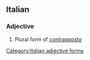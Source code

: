 ==Italian==

===Adjective===
{{head|it}} {{m}}

# Plural form of [[contrapposto]]
[[Category:Italian adjective forms]]
